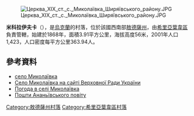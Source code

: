 {{coord|47|31|56|N|30|14|56|E|scale:30000|display=title}}

[[Image:Церква_XIX_ст._с._Миколаївка_Ширяївського_району.JPG|right]]

'''米科拉伊夫卡'''（{{lang-uk|Миколаївка}}），是[[烏克蘭|烏克蘭]]的村落，位於該國西南部[[敖德薩州|敖德薩州]]，由[[希里亞葉韋區|希里亞葉韋區]]負責管轄，始建於1868年，面積3.91平方公里，海拔高度56米，2001年人口1,423，人口密度每平方公里363.94人。

==參考資料==
* [http://w1.c1.rada.gov.ua/pls/z7502/A005?rf7571=23441 село Миколаївка]{{dead link|date=2018年1月 |bot=InternetArchiveBot |fix-attempted=yes }}
* [http://w1.c1.rada.gov.ua/pls/z7502/A005?rf7571=23441 Село Миколаївка на сайті Верховної Ради України]{{dead link|date=2018年1月 |bot=InternetArchiveBot |fix-attempted=yes }}
* [http://weather.in.ua/ua/odesskaja/15591 Погода в селі Миколаївка] {{Wayback|url=http://weather.in.ua/ua/odesskaja/15591 |date=20150213123753 }}
* [http://www.liveinternet.ru/users/3861244/post129293969 Пошти Ананьївського повіту] {{Wayback|url=http://www.liveinternet.ru/users/3861244/post129293969 |date=20161117195528 }} {{ref-ru}}

{{DEFAULTSORT:Миколаївка}}
[[Category:敖德薩州村落|Category:敖德薩州村落]]
[[Category:希里亞葉韋區村落|Category:希里亞葉韋區村落]]


{{Odessa-geo-stub}}